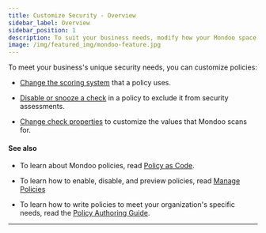 ```yaml
---
title: Customize Security - Overview
sidebar_label: Overview
sidebar_position: 1
description: To suit your business needs, modify how your Mondoo space uses policies
image: /img/featured_img/mondoo-feature.jpg
---
```


To meet your business's unique security needs, you can customize policies:

- [Change the scoring system](/platform/security/customize/score/) that a policy uses.

- [Disable or snooze a check](/platform/security/customize/checks/) in a policy to exclude it from security assessments.

- [Change check properties](/platform/security/customize/checks/) to customize the values that Mondoo scans for.

#### See also

- To learn about Mondoo policies, read [Policy as Code](/platform/security/posture/pac/).

- To learn how to enable, disable, and preview policies, read [Manage Policies](/platform/security/posture/policies/)

- To learn how to write policies to meet your organization's specific needs, read the [Policy Authoring Guide](/cnspec/cnspec-policies/write/).

---
